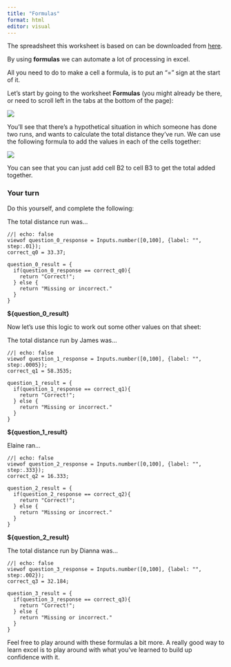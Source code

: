 ```yaml
---
title: "Formulas"
format: html
editor: visual
---
```


The spreadsheet this worksheet is based on can be downloaded from [here](Excel_Workshop.xlsx).

By using **formulas** we can automate a lot of processing in excel.

All you need to do to make a cell a formula, is to put an "=" sign at the start of it.

Let's start by going to the worksheet **Formulas** (you might already be there, or need to scroll left in the tabs at the bottom of the page):

![](formulasTab.png)

You'll see that there's a hypothetical situation in which someone has done two runs, and wants to calculate the total distance they've run. We can use the following formula to add the values in each of the cells together:

![](formulas_addition.png)

You can see that you can just add cell B2 to cell B3 to get the total added together.

### Your turn

Do this yourself, and complete the following:

The total distance run was...

```ojs
//| echo: false
viewof question_0_response = Inputs.number([0,100], {label: "", step:.01});
correct_q0 = 33.37;

question_0_result = { 
  if(question_0_response == correct_q0){
    return "Correct!";
  } else {
    return "Missing or incorrect."
  } 
}
```

**\${question_0_result}**

Now let's use this logic to work out some other values on that sheet:

The total distance run by James was...

```ojs
//| echo: false
viewof question_1_response = Inputs.number([0,100], {label: "", step:.0005});
correct_q1 = 58.3535;

question_1_result = { 
  if(question_1_response == correct_q1){
    return "Correct!";
  } else {
    return "Missing or incorrect."
  } 
}
```

**\${question_1_result}**

Elaine ran...

```ojs
//| echo: false
viewof question_2_response = Inputs.number([0,100], {label: "", step:.333});
correct_q2 = 16.333;

question_2_result = { 
  if(question_2_response == correct_q2){
    return "Correct!";
  } else {
    return "Missing or incorrect."
  } 
}
```

**\${question_2_result}**

The total distance run by Dianna was...

```ojs
//| echo: false
viewof question_3_response = Inputs.number([0,100], {label: "", step:.002});
correct_q3 = 32.184;

question_3_result = { 
  if(question_3_response == correct_q3){
    return "Correct!";
  } else {
    return "Missing or incorrect."
  } 
}
```

Feel free to play around with these formulas a bit more. A really good way to learn excel is to play around with what you've learned to build up confidence with it.
